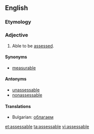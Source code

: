 ==English==

===Etymology===
{{suffix|assess|able}}

===Adjective===
{{en-adj}}

# Able to be [[assess]]ed.

====Synonyms====
* [[measurable]]

====Antonyms====
* [[unassessable]]
* [[nonassessable]]

====Translations====
* Bulgarian: [[облагаем]]

[[et:assessable]]
[[ta:assessable]]
[[vi:assessable]]
